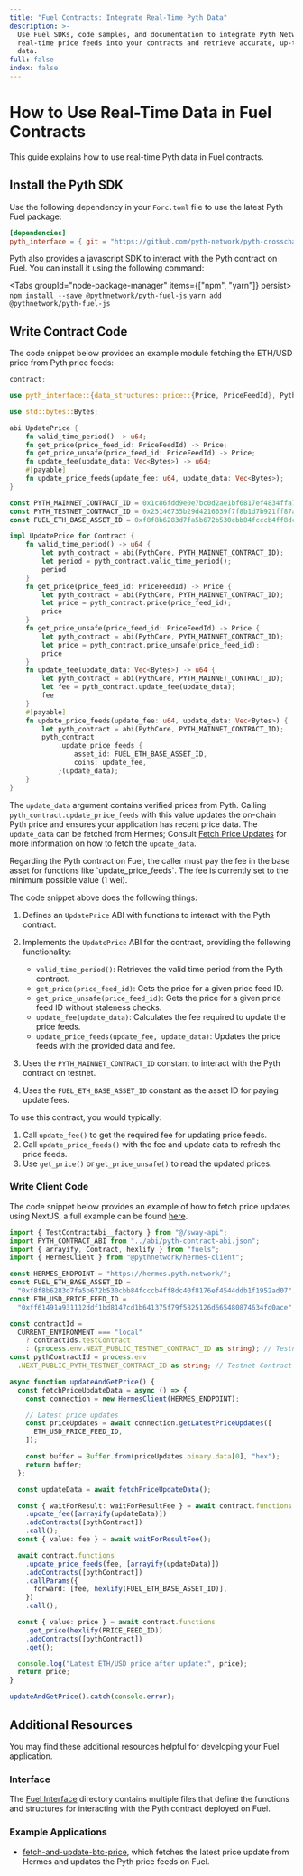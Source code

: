 ```yaml
---
title: "Fuel Contracts: Integrate Real-Time Pyth Data"
description: >-
  Use Fuel SDKs, code samples, and documentation to integrate Pyth Network
  real-time price feeds into your contracts and retrieve accurate, up-to-date
  data.
full: false
index: false
---
```


# How to Use Real-Time Data in Fuel Contracts

This guide explains how to use real-time Pyth data in Fuel contracts.

## Install the Pyth SDK

Use the following dependency in your `Forc.toml` file to use the latest Pyth Fuel package:

```toml copy
[dependencies]
pyth_interface = { git = "https://github.com/pyth-network/pyth-crosschain", tag = "pyth-fuel-contract-v0.5.0" }
```

Pyth also provides a javascript SDK to interact with the Pyth contract on Fuel. You can install it using the following command:

<Tabs groupId="node-package-manager" items={["npm", "yarn"]} persist>
  <Tab>``` npm install --save @pythnetwork/pyth-fuel-js ```</Tab>
  <Tab>``` yarn add @pythnetwork/pyth-fuel-js ```</Tab>
</Tabs>

## Write Contract Code

The code snippet below provides an example module fetching the ETH/USD price from Pyth price feeds:

```rust copy
contract;

use pyth_interface::{data_structures::price::{Price, PriceFeedId}, PythCore};

use std::bytes::Bytes;

abi UpdatePrice {
    fn valid_time_period() -> u64;
    fn get_price(price_feed_id: PriceFeedId) -> Price;
    fn get_price_unsafe(price_feed_id: PriceFeedId) -> Price;
    fn update_fee(update_data: Vec<Bytes>) -> u64;
    #[payable]
    fn update_price_feeds(update_fee: u64, update_data: Vec<Bytes>);
}

const PYTH_MAINNET_CONTRACT_ID = 0x1c86fdd9e0e7bc0d2ae1bf6817ef4834ffa7247655701ee1b031b52a24c523da; // Mainnet Contract
const PYTH_TESTNET_CONTRACT_ID = 0x25146735b29d4216639f7f8b1d7b921ff87a1d3051de62d6cceaacabeb33b8e7; // Testnet Contract
const FUEL_ETH_BASE_ASSET_ID = 0xf8f8b6283d7fa5b672b530cbb84fcccb4ff8dc40f8176ef4544ddb1f1952ad07;

impl UpdatePrice for Contract {
    fn valid_time_period() -> u64 {
        let pyth_contract = abi(PythCore, PYTH_MAINNET_CONTRACT_ID);
        let period = pyth_contract.valid_time_period();
        period
    }
    fn get_price(price_feed_id: PriceFeedId) -> Price {
        let pyth_contract = abi(PythCore, PYTH_MAINNET_CONTRACT_ID);
        let price = pyth_contract.price(price_feed_id);
        price
    }
    fn get_price_unsafe(price_feed_id: PriceFeedId) -> Price {
        let pyth_contract = abi(PythCore, PYTH_MAINNET_CONTRACT_ID);
        let price = pyth_contract.price_unsafe(price_feed_id);
        price
    }
    fn update_fee(update_data: Vec<Bytes>) -> u64 {
        let pyth_contract = abi(PythCore, PYTH_MAINNET_CONTRACT_ID);
        let fee = pyth_contract.update_fee(update_data);
        fee
    }
    #[payable]
    fn update_price_feeds(update_fee: u64, update_data: Vec<Bytes>) {
        let pyth_contract = abi(PythCore, PYTH_MAINNET_CONTRACT_ID);
        pyth_contract
            .update_price_feeds {
                asset_id: FUEL_ETH_BASE_ASSET_ID,
                coins: update_fee,
            }(update_data);
    }
}
```

The `update_data` argument contains verified prices from Pyth.
Calling `pyth_contract.update_price_feeds` with this value updates the on-chain Pyth price and ensures your application has recent price data.
The `update_data` can be fetched from Hermes; Consult [Fetch Price Updates](https://docs.pyth.network/price-feeds/fetch-price-updates) for more information on how to fetch the `update_data`.

<InfoBox variant="info">
  <div>
    Regarding the Pyth contract on Fuel, the caller must pay the fee in the base
    asset for functions like `update_price_feeds`. The fee is currently set to
    the minimum possible value (1 wei).
  </div>
</InfoBox>

The code snippet above does the following things:

1. Defines an `UpdatePrice` ABI with functions to interact with the Pyth contract.
2. Implements the `UpdatePrice` ABI for the contract, providing the following functionality:

   - `valid_time_period()`: Retrieves the valid time period from the Pyth contract.
   - `get_price(price_feed_id)`: Gets the price for a given price feed ID.
   - `get_price_unsafe(price_feed_id)`: Gets the price for a given price feed ID without staleness checks.
   - `update_fee(update_data)`: Calculates the fee required to update the price feeds.
   - `update_price_feeds(update_fee, update_data)`: Updates the price feeds with the provided data and fee.

3. Uses the `PYTH_MAINNET_CONTRACT_ID` constant to interact with the Pyth contract on testnet.
4. Uses the `FUEL_ETH_BASE_ASSET_ID` constant as the asset ID for paying update fees.

To use this contract, you would typically:

1. Call `update_fee()` to get the required fee for updating price feeds.
2. Call `update_price_feeds()` with the fee and update data to refresh the price feeds.
3. Use `get_price()` or `get_price_unsafe()` to read the updated prices.

### Write Client Code

The code snippet below provides an example of how to fetch price updates using NextJS, a full example can be found [here](https://github.com/pyth-network/pyth-examples/tree/main/price_feeds/fuel/fetch-and-update-btc-price).

```ts copy
import { TestContractAbi__factory } from "@/sway-api";
import PYTH_CONTRACT_ABI from "../abi/pyth-contract-abi.json";
import { arrayify, Contract, hexlify } from "fuels";
import { HermesClient } from "@pythnetwork/hermes-client";

const HERMES_ENDPOINT = "https://hermes.pyth.network/";
const FUEL_ETH_BASE_ASSET_ID =
  "0xf8f8b6283d7fa5b672b530cbb84fcccb4ff8dc40f8176ef4544ddb1f1952ad07";
const ETH_USD_PRICE_FEED_ID =
  "0xff61491a931112ddf1bd8147cd1b641375f79f5825126d665480874634fd0ace"; // ETH/USD

const contractId =
  CURRENT_ENVIRONMENT === "local"
    ? contractIds.testContract
    : (process.env.NEXT_PUBLIC_TESTNET_CONTRACT_ID as string); // Testnet Contract ID
const pythContractId = process.env
  .NEXT_PUBLIC_PYTH_TESTNET_CONTRACT_ID as string; // Testnet Contract ID

async function updateAndGetPrice() {
  const fetchPriceUpdateData = async () => {
    const connection = new HermesClient(HERMES_ENDPOINT);

    // Latest price updates
    const priceUpdates = await connection.getLatestPriceUpdates([
      ETH_USD_PRICE_FEED_ID,
    ]);

    const buffer = Buffer.from(priceUpdates.binary.data[0], "hex");
    return buffer;
  };

  const updateData = await fetchPriceUpdateData();

  const { waitForResult: waitForResultFee } = await contract.functions
    .update_fee([arrayify(updateData)])
    .addContracts([pythContract])
    .call();
  const { value: fee } = await waitForResultFee();

  await contract.functions
    .update_price_feeds(fee, [arrayify(updateData)])
    .addContracts([pythContract])
    .callParams({
      forward: [fee, hexlify(FUEL_ETH_BASE_ASSET_ID)],
    })
    .call();

  const { value: price } = await contract.functions
    .get_price(hexlify(PRICE_FEED_ID))
    .addContracts([pythContract])
    .get();

  console.log("Latest ETH/USD price after update:", price);
  return price;
}

updateAndGetPrice().catch(console.error);
```

## Additional Resources

You may find these additional resources helpful for developing your Fuel application.

### Interface

The [Fuel Interface](https://github.com/pyth-network/pyth-crosschain/tree/main/target_chains/fuel/contracts/pyth-interface/src) directory contains multiple files that define the functions and structures for interacting with the Pyth contract deployed on Fuel.

### Example Applications

- [fetch-and-update-btc-price](https://github.com/pyth-network/pyth-examples/tree/main/price_feeds/fuel/fetch-and-update-btc-price), which fetches the latest price update from Hermes and updates the Pyth price feeds on Fuel.
